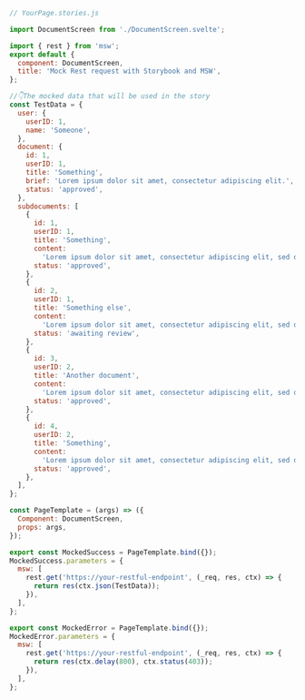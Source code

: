 ```js
// YourPage.stories.js

import DocumentScreen from './DocumentScreen.svelte';

import { rest } from 'msw';
export default {
  component: DocumentScreen,
  title: 'Mock Rest request with Storybook and MSW',
};

//👇The mocked data that will be used in the story
const TestData = {
  user: {
    userID: 1,
    name: 'Someone',
  },
  document: {
    id: 1,
    userID: 1,
    title: 'Something',
    brief: 'Lorem ipsum dolor sit amet, consectetur adipiscing elit.',
    status: 'approved',
  },
  subdocuments: [
    {
      id: 1,
      userID: 1,
      title: 'Something',
      content:
        'Lorem ipsum dolor sit amet, consectetur adipiscing elit, sed do eiusmod tempor incididunt ut labore et dolore magna aliqua.',
      status: 'approved',
    },
    {
      id: 2,
      userID: 1,
      title: 'Something else',
      content:
        'Lorem ipsum dolor sit amet, consectetur adipiscing elit, sed do eiusmod tempor incididunt ut labore et dolore magna aliqua.',
      status: 'awaiting review',
    },
    {
      id: 3,
      userID: 2,
      title: 'Another document',
      content:
        'Lorem ipsum dolor sit amet, consectetur adipiscing elit, sed do eiusmod tempor incididunt ut labore et dolore magna aliqua.',
      status: 'approved',
    },
    {
      id: 4,
      userID: 2,
      title: 'Something',
      content:
        'Lorem ipsum dolor sit amet, consectetur adipiscing elit, sed do eiusmod tempor incididunt ut labore et dolore magna aliqua.',
      status: 'approved',
    },
  ],
};

const PageTemplate = (args) => ({
  Component: DocumentScreen,
  props: args,
});

export const MockedSuccess = PageTemplate.bind({});
MockedSuccess.parameters = {
  msw: [
    rest.get('https://your-restful-endpoint', (_req, res, ctx) => {
      return res(ctx.json(TestData));
    }),
  ],
};

export const MockedError = PageTemplate.bind({});
MockedError.parameters = {
  msw: [
    rest.get('https://your-restful-endpoint', (_req, res, ctx) => {
      return res(ctx.delay(800), ctx.status(403));
    }),
  ],
};
```
